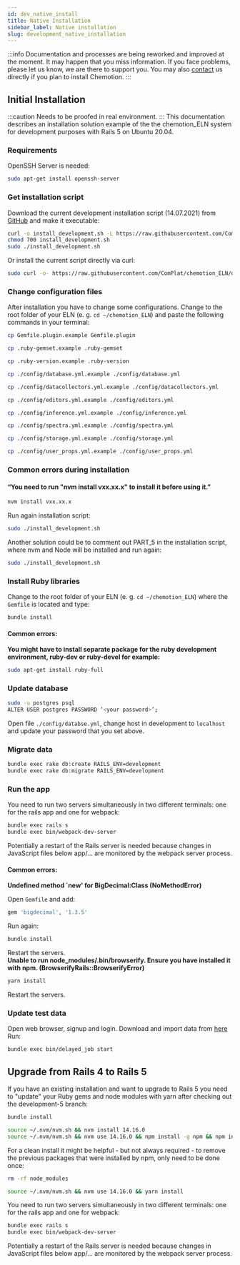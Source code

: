 ```yaml
---
id: dev_native_install
title: Native Installation
sidebar_label: Native installation
slug: development_native_installation
---
```


:::info
Documentation and processes are being reworked and improved at the moment. It may happen that you miss information. If you face problems, please let us know, we are there to support you. You may also [contact](specific_contact) us directly if you plan to install Chemotion. 
:::

## Initial Installation
:::caution
Needs to be proofed in real environment.
:::
This documentation describes an installation solution example of the the chemotion_ELN system for development purposes with Rails 5 on Ubuntu 20.04.  
### Requirements
OpenSSH Server is needed:
```sh
sudo apt-get install openssh-server
```
### Get installation script
Download the current development installation script (14.07.2021) from [GitHub](https://github.com/ComPlat/chemotion_ELN/tree/development-5/scripts) and make it executable:
```sh
curl -o install_development.sh -L https://raw.githubusercontent.com/ComPlat/chemotion_ELN/development-5/scripts/install_development.sh
chmod 700 install_development.sh
sudo ./install_development.sh
```
Or install the current script directly via curl:
```sh
sudo curl -o- https://raw.githubusercontent.com/ComPlat/chemotion_ELN/development-5/scripts/install_development.sh | bash
```
### Change configuration files
After installation you have to change some configurations. Change to the root folder of your ELN (e. g. `cd ~/chemotion_ELN`) and paste the following commands in your terminal:
```sh
cp Gemfile.plugin.example Gemfile.plugin

cp .ruby-gemset.example .ruby-gemset

cp .ruby-version.example .ruby-version

cp ./config/database.yml.example ./config/database.yml

cp ./config/datacollectors.yml.example ./config/datacollectors.yml

cp ./config/editors.yml.example ./config/editors.yml

cp ./config/inference.yml.example ./config/inference.yml

cp ./config/spectra.yml.example ./config/spectra.yml

cp ./config/storage.yml.example ./config/storage.yml

cp ./config/user_props.yml.example ./config/user_props.yml
```
### Common errors during installation
#### “You need to run "nvm install vxx.xx.x" to install it before using it.”
```sh
nvm install vxx.xx.x
```
Run again installation script:
```sh
sudo ./install_development.sh
```
Another solution could be to comment out PART_5 in the installation script, where nvm and Node will be installed and run again:
```sh
sudo ./install_development.sh
```
### Install Ruby libraries
Change to the root folder of your ELN (e. g. `cd ~/chemotion_ELN`) where the `Gemfile` is located and type:
```sh
bundle install
```
#### Common errors:
<b>You might have to install separate package for the ruby development environment, ruby-dev or ruby-devel for example:</b>


```sh
sudo apt-get install ruby-full
```
### Update database
```sh
sudo -u postgres psql
ALTER USER postgres PASSWORD ‘<your password>’;
```
Open file `./config/databse.yml`, change host in development to `localhost` and update your password that you set above.
### Migrate data
```sh
bundle exec rake db:create RAILS_ENV=development
bundle exec rake db:migrate RAILS_ENV=development
```
### Run the app
You need to run two servers simultaneously in two different terminals: one for the rails app and one for webpack:
```sh
bundle exec rails s
bundle exec bin/webpack-dev-server
```
Potentially a restart of the Rails server is needed because changes in JavaScript files below app/… are monitored by the webpack server process.
#### Common errors:
<b>Undefined method `new' for BigDecimal:Class (NoMethodError)</b>

    
Open `Gemfile` and add:
```sh
gem 'bigdecimal', '1.3.5'
```
Run again:
```sh
bundle install
```
Restart the servers.  
<b>Unable to run node_modules/.bin/browserify. Ensure you have installed it with npm. (BrowserifyRails::BrowserifyError)</b>


```sh
yarn install
```
Restart the servers. 
### Update test data
Open web browser, signup and login. Download and import data from [here](https://bwsyncandshare.kit.edu/s/kzpd8B5XdjMQ8gw)  
Run:  
```sh
bundle exec bin/delayed_job start
```  
## Upgrade from Rails 4 to Rails 5
If you have an existing installation and want to upgrade to Rails 5 you need to "update" your Ruby gems and node modules with yarn after checking out the development-5 branch:
```sh
bundle install
```
```sh
source ~/.nvm/nvm.sh && nvm install 14.16.0
source ~/.nvm/nvm.sh && nvm use 14.16.0 && npm install -g npm && npm install -g yarn && yarn install
```
For a clean install it might be helpful - but not always required - to remove the previous packages that were installed by npm, only need to be done once:
```sh
rm -rf node_modules
```
```sh
source ~/.nvm/nvm.sh && nvm use 14.16.0 && yarn install
```
You need to run two servers simultaneously in two different terminals: one for the rails app and one for webpack:
```sh
bundle exec rails s
bundle exec bin/webpack-dev-server
```
Potentially a restart of the Rails server is needed because changes in JavaScript files below app/… are monitored by the webpack server process.